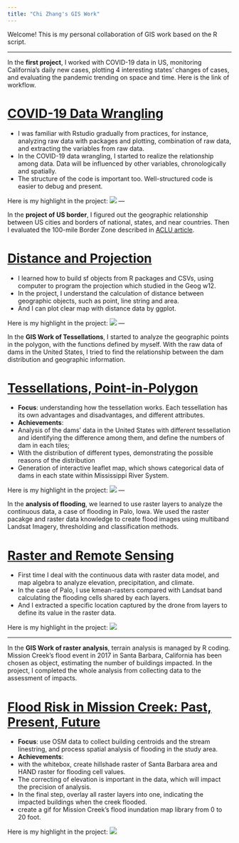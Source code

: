 ```yaml
---
title: "Chi Zhang's GIS Work"
---
```



Welcome! This is my personal collaboration of GIS work based on the R script. 

---

In the **first project**, I worked with COVID-19 data in US, monitoring California's daily new cases, plotting 4 interesting states' changes of cases, and evaluating the pandemic trending on space and time. Here is the link of workflow.

# [COVID-19 Data Wrangling](https://needcola.github.io/geog-13-labs/lab-02.html)

- I was familiar with Rstudio gradually from practices, for instance, analyzing raw data with packages and plotting, combination of raw data, and extracting the variables from raw data.
- In the COVID-19 data wrangling, I started to realize the relationship among data. Data will be influenced by other variables, chronologically and spatially. 
- The structure of the code is important too. Well-structured code is easier to debug and present.

Here is my highlight in the project:
![](img/geo13-lab02highlight.png)
---

In the **project of US border**, I figured out the geographic relationship between US cities and borders of national, states, and near countries. Then I evaluated the 100-mile Border Zone described in [ACLU article](https://www.aclu.org/other/constitution-100-mile-border-zone).

# [Distance and Projection](https://needcola.github.io/geog-13-labs/lab-03.html)

- I learned how to build sf objects from R packages and CSVs, using computer to program the projection which studied in the Geog w12.
- In the project, I understand the calculation of distance between geographic objects, such as point, line string and area.
- And I can plot clear map with distance data by ggplot.

Here is my highlight in the project:
![](img/geo13-lab03highlight.png)
---

In the **GIS Work of Tessellations**, I started to analyze the geographic points in the polygon, with the functions defined by myself. With the raw data of dams in the United States, I tried to find the relationship between the dam distribution and geographic information. 

# [Tessellations, Point-in-Polygon](https://needcola.github.io/giswork/tessellation.html)

- **Focus**: understanding how the tessellation works. Each tessellation has its own advantages and disadvantages, and different attributes. 
- **Achievements**: 
- Analysis of the dams' data in the United States with different tessellation and identifying the difference among them, and define the numbers of dam in each tiles; 
- With the distribution of different types, demonstrating the possible reasons of the distribution
- Generation of interactive leaflet map, which shows categorical data of dams in each state within Mississippi River System.

Here is my highlight in the project:
![](img/geo13-lab04highlight.png)
---

In the **analysis of flooding**, we learned to use raster layers to analyze the continuous data, a case of flooding in Palo, Iowa. We used the raster pacakge and raster data knowledge to create flood images using multiband Landsat Imagery, thresholding and classification methods.

# [Raster and Remote Sensing](https://needcola.github.io/geog-13-labs/lab-05.html)

- First time I deal with the continuous data with raster data model, and map algebra to analyze elevation, precipitation, and climate.
- In the case of Palo, I use kmean-rasters compared with Landsat band calculating the flooding cells shared by each layers. 
- And I extracted a specific location captured by the drone from layers to define its value in the raster data.

Here is my highlight in the project:
![](img/geo13-lab05highlight.png)

---

In the **GIS Work of raster analysis**, terrain analysis is managed by R coding. Mission Creek's flood event in 2017 in Santa Barbara, California has been chosen as object, estimating the number of buildings impacted. In the project, I completed the whole analysis from collecting data to the assessment of impacts.

# [Flood Risk in Mission Creek: Past, Present, Future](https://needcola.github.io/giswork/raster.html)

- **Focus**: use OSM data to collect building centroids and the stream linestring, and process spatial analysis of flooding in the study area.
- **Achievements**: 
- with the whitebox, create hillshade raster of Santa Barbara area and HAND raster for flooding cell values.
- The correcting of elevation is important in the data, which will impact the precision of analysis.
- In the final step, overlay all raster layers into one, indicating the impacted buildings when the creek flooded.
- create a gif for Mission Creek's flood inundation map library from 0 to 20 foot.

Here is my highlight in the project:
![](img/geo13-lab06highlight.png)











